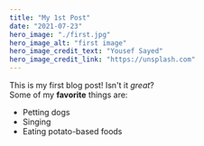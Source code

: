 ```yaml
---
title: "My 1st Post"
date: "2021-07-23"
hero_image: "./first.jpg"
hero_image_alt: "first image"
hero_image_credit_text: "Yousef Sayed"
hero_image_credit_link: "https://unsplash.com"
---
```

This is my first blog post! Isn't it *great*?  
Some of my **favorite** things are:
* Petting dogs
* Singing
* Eating potato-based foods
